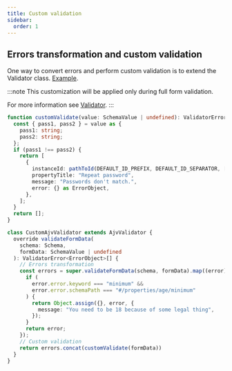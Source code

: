 ```yaml
---
title: Custom validation
sidebar:
  order: 1
---
```


## Errors transformation and custom validation

One way to convert errors and perform custom validation is to extend the Validator class.
[Example](https://x0k.github.io/svelte-jsonschema-form/playground/?sample=Validation).

:::note
This customization will be applied only during full form validation.

For more information see [Validator](../../api-reference/validator/).
:::

```typescript
function customValidate(value: SchemaValue | undefined): ValidatorError<ErrorObject>[] {
  const { pass1, pass2 } = value as {
    pass1: string;
    pass2: string;
  };
  if (pass1 !== pass2) {
    return [
      {
        instanceId: pathToId(DEFAULT_ID_PREFIX, DEFAULT_ID_SEPARATOR, ["pass2"]),
        propertyTitle: "Repeat password",
        message: "Passwords don't match.",
        error: {} as ErrorObject,
      },
    ];
  }
  return [];
}

class CustomAjvValidator extends AjvValidator {
  override validateFormData(
    schema: Schema,
    formData: SchemaValue | undefined
  ): ValidatorError<ErrorObject>[] {
    // Errors transformation
    const errors = super.validateFormData(schema, formData).map((error) => {
      if (
        error.error.keyword === "minimum" &&
        error.error.schemaPath === "#/properties/age/minimum"
      ) {
        return Object.assign({}, error, {
          message: "You need to be 18 because of some legal thing",
        });
      }
      return error;
    });
    // Custom validation
    return errors.concat(customValidate(formData))
  }
}
```
